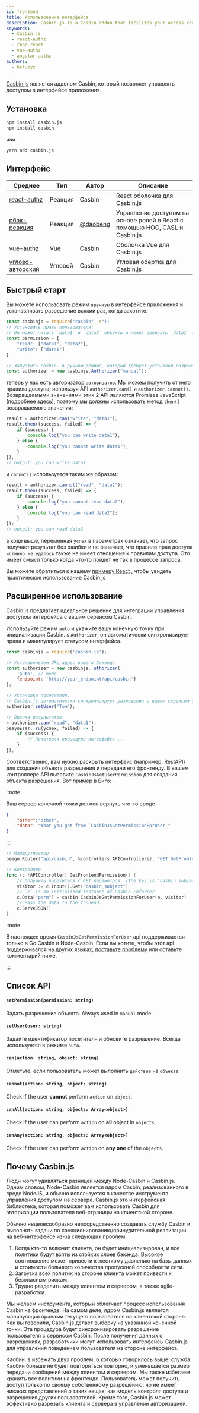 ```yaml
---
id: frontend
title: Использование интерфейса
description: Casbin.js is a Casbin addon that facilites your access-control management in the frontend application
keywords:
  - Casbin.js
  - react-authz
  - rbac-react
  - vue-authz
  - angular-authz
authors:
  - hsluoyz
---
```




[Casbin.js](https://github.com/casbin/casbin.js) является аддоном Casbin, который позволяет управлять доступом в интерфейсе приложения.


## Установка

```bash
npm install casbin.js
npm install casbin
```
или
```bash
yarn add casbin.js
```

## Интерфейс

| Среднее                                                        | Тип     | Автор                                  | Описание                                                                    |
| -------------------------------------------------------------- | ------- | -------------------------------------- | --------------------------------------------------------------------------- |
| [react-authz](https://github.com/casbin-js/react-authz)        | Реакция | Casbin                                 | React оболочка для Casbin.js                                                |
| [рбак-реакция](https://github.com/daobeng/rbac-react)          | Реакция | [@daobeng](https://github.com/daobeng) | Управление доступом на основе ролей в React с помощью HOC, CASL и Casbin.js |
| [vue-authz](https://github.com/casbin-js/vue-authz)            | Vue     | Casbin                                 | Оболочка Vue для Casbin.js                                                  |
| [углово-авторский](https://github.com/casbin-js/angular-authz) | Угловой | Casbin                                 | Угловая обертка для Casbin.js                                               |

## Быстрый старт
Вы можете использовать режим `вручную` в интерфейсе приложения и устанавливать разрешение всякий раз, когда захотите.
```javascript
const casbinjs = require("casbin". s");
// Установить права пользователя:
// Он может читать `data1` и `data2` объекты и может записать `data1` объект
const permission = {
    "read": ["data1", "data2"],
    "write": ["data1"]
}

// Запустить casbin. в ручном режиме, который требует установки разрешения вручную.
const authorizer = new casbinjs.Authorizer("manual");
```

теперь у нас есть авторизатор `авторизатор`. Мы можем получить от него правила доступа, используя API `authorizer.can()` и `authorizer.cannot()`. Возвращаемыми значениями этих 2 API являются Promises JavaScript ([подробнее здесь](https://developer.mozilla.org/en-US/docs/Web/JavaScript/Guide/Using_promises)), поэтому мы должны использовать метод `then()` возвращаемого значения:

```javascript
result = authorizer.can("write", "data1");
result.then((success, failed) => {
    if (success) {
        console.log("you can write data1");
    } else {
        console.log("you cannot write data1");
    }
});
// output: you can write data1
```

и `cannot()` используется таким же образом:

```javascript
result = authorizer.cannot("read", "data2");
result.then((success, failed) => {
    if (success) {
        console.log("you cannot read data2");
    } else {
        console.log("you can read data2");
    }
});
// output: you can read data2
```

в коде выше, переменная `успех` в параметрах означает, что запрос получает результат без ошибки и не означает, что правило прав доступа `истинно`. `не удалось` также не имеет отношения к правилам доступа. Это имеет смысл только когда что-то пойдет не так в процессе запроса.

Вы можете обратиться к нашему [примеру React](https://github.com/casbin-js/examples) , чтобы увидеть практическое использование Casbin.js


<!-- #### Permission Object
Casbin.js will accept a JSON object to manipulate the correspoding permission of a visitor. For example:
```
{
    "read": ["data1", "data2"],
    "write": ["data1"]
}
```
The permission object above shows the visitor can `read` `data1` and `data2` objects, while can only `write` `data1` objects. -->


## Расширенное использование

Casbin.js предлагает идеальное решение для интеграции управления доступом интерфейса с вашим сервисом Casbin.


Используйте режим `auto` и укажите вашу конечную точку при инициализации Casbin. s `Authorizer`, он автоматически синхронизирует права и манипулирует статусом интерфейса.

```javascript
const casbinjs = require('casbin.js');

// Устанавливаем URL-адрес вашего бэкэнда
const authorizer = new casbinjs. uthorizer(
    'auto', // mode
    {endpoint: 'http://your_endpoint/api/casbin'}
);

// Установка посетителя.
// Casbin.js автоматически синхронизирует разрешение с вашим сервисом Casbin.
authorizer.setUser("Том");

// Оценка результатов
= authorizer.can("read", "data1");
результат. ru(успех, failed) => {
    if (success) {
        // Некоторая процедура интерфейса ...
    }
});
```

Соответственно, вам нужно раскрыть интерфейс (например, RestAPI) для создания объекта разрешения и передачи его фронтенду. В вашем контроллере API вызовите `CasbinJsGetUserPermission` для создания объекта разрешения. Вот пример в Биго:

::note

Ваш сервер конечной точки должен вернуть что-то вроде
```json
{
    "other":"other",
    "data": "What you get from `CasbinJsGetPermissionForUser`"
}
```

:::

```go
// Маршрутизатор
beego.Router("api/casbin", &controllers.APIController{}, "GET:GetFrontendPermission")

// Контроллер
func (c *APIController) GetFrontendPermission() {
    // Получить посетителя с GET параметров. (The key is "casbin_subject")
    visitor := c.Input().Get("casbin_subject")
    // `e` is an initialized instance of Casbin Enforcer
    c.Data["perm"] = casbin.CasbinJsGetPermissionForUser(e, visitor)
    // Pass the data to the fronend.
    c.ServeJSON()
}
```

::note

В настоящее время `CasbinJsGetPermissionForUser` api поддерживается только в Go Casbin и Node-Casbin. Если вы хотите, чтобы этот api поддерживался на других языках, [поставьте проблему](https://github.com/casbin/casbin.js/issues) или оставьте комментарий ниже.

:::


## Список API

#### `setPermission(permission: string)`
Задать разрешение объекта. Always used in `manual` mode.

#### `setUser(user: string)`
Задайте идентификатор посетителя и обновите разрешение. Всегда используется в режиме `auto`.

#### `can(action: string, object: string)`
Отметьте, если пользователь может выполнить `действие` на `объекте`.

#### `cannot(action: string, object: string)`
Check if the user **cannot** perform `action` on `object`.

#### `canAll(action: string, objects: Array<object>)`
Check if the user can perform `action` on **all** object in `objects`.

#### `canAny(action: string, objects: Array<object>)`
Check if the user can perform `action` on **any one** of the `objects`.


## Почему Casbin.js

Люди могут удивляться разницей между Node-Casbin и Casbin.js. Одним словом, Node-Casbin является ядром Casbin, реализованного в среде NodeJS, и обычно используется в качестве инструмента управления доступом на сервере. Casbin.js это интерфейсная библиотека, которая поможет вам использовать Casbin для авторизации пользователя веб-страницы на клиентской стороне.

Обычно нецелесообразно непосредственно создавать службу Casbin и выполнять задачи по санкционированию/принудительной реализации на веб-интерфейсе из-за следующих проблем:
1. Когда кто-то включит клиента, он будет инициализирован, и все политики будут взяты из стойких слоев бэкэнда. Высокое соотношение может привести к жесткому давлению на базы данных и стоимости большого количества пропускной способности сети. 
2. Загрузка всех политик на стороне клиента может привести к безопасным рискам.
3. Трудно разделить между клиентом и сервером, а также agile-разработки.

Мы желаем инструмента, который облегчает процесс использования Casbin на фронтенде. На самом деле, ядром Casbin.js является манипуляция правами текущего пользователя на клиентской стороне. Как вы говорили, Casbin.js делает выборку из указанной конечной точки. Эта процедура будет синхронизировать разрешение пользователя с сервисом Casbin. После получения данных о разрешениях, разработчики могут использовать интерфейсы Casbin.js для управления поведением пользователя на стороне интерфейса.

Касбин. s избежать двух проблем, о которых говорилось выше: служба Касбин больше не будет повторяться повторно, и уменьшается размер передачи сообщений между клиентом и сервером. Мы также избегаем хранить все политики на фронтенде. Пользователь может получить доступ только по своему собственному разрешению, но не имеет никаких представлений о таких вещах, как модель контроля доступа и разрешения других пользователей. Кроме того, Casbin.js может эффективно разрезать клиента и сервера в управлении авторизацией.
